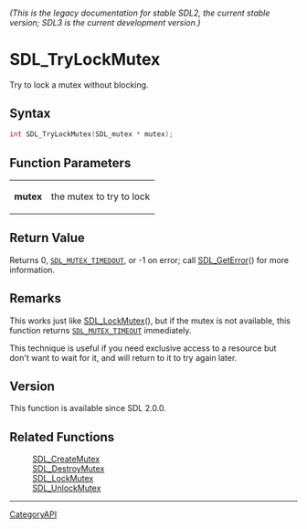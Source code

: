 ====== (This is the legacy documentation for stable SDL2, the current stable version; SDL3 is the current development version.) ======
= SDL_TryLockMutex =

Try to lock a mutex without blocking.

== Syntax ==

<syntaxhighlight lang='c'>
int SDL_TryLockMutex(SDL_mutex * mutex);
</syntaxhighlight>

== Function Parameters ==

{|
|'''mutex'''
|the mutex to try to lock
|}

== Return Value ==

Returns 0, <code>[[SDL_MUTEX_TIMEDOUT]]</code>, or -1 on error; call
[[SDL_GetError]]() for more information.

== Remarks ==

This works just like [[SDL_LockMutex]](), but if the mutex is not
available, this function returns <code>[[SDL_MUTEX_TIMEOUT]]</code>
immediately.

This technique is useful if you need exclusive access to a resource but
don't want to wait for it, and will return to it to try again later.

== Version ==

This function is available since SDL 2.0.0.

== Related Functions ==

:[[SDL_CreateMutex]]
:[[SDL_DestroyMutex]]
:[[SDL_LockMutex]]
:[[SDL_UnlockMutex]]

----
[[CategoryAPI]]


